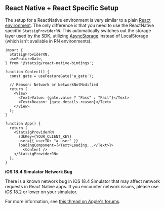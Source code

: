 
## React Native + React Specific Setup

The setup for a ReactNative environment is very similar to a plain [React environment](/client/javascript-sdk/react). 
The only difference is that you need to use the ReactNative specific `StatsigProviderRN`. 
This automatically switches out the storage layer used by the SDK, utilizing [AsyncStorage](https://github.com/react-native-async-storage) instead of LocalStorage (which isn't available in RN environments).


```tsx
import {
  StatsigProviderRN,
  useFeatureGate,
} from '@statsig/react-native-bindings';

function Content() {
  const gate = useFeatureGate('a_gate');

  // Reason: Network or NetworkNotModified
  return (
    <View>
      <Text>Value: {gate.value ? "Pass" : "Fail"}</Text> 
      <Text>Reason: {gate.details.reason}</Text> 
    </View>
  );
}

function App() {
  return (
    <StatsigProviderRN 
      sdkKey={YOUR_CLIENT_KEY}
      user={{ userID: "a-user" }}
      loadingComponent={<Text>Loading...</Text>}>
        <Content />
    </StatsigProviderRN>
  );
}
```

<Admonition type="caution">
  <p><strong>iOS 18.4 Simulator Network Bug</strong></p>
  <p>There is a known network bug in iOS 18.4 Simulator that may affect network requests in React Native apps. If you encounter network issues, please use iOS 18.2 or lower on your simulator.</p>
  <p>For more information, see <a href="https://developer.apple.com/forums/thread/777999" target="_blank">this thread on Apple's forums</a>.</p>
</Admonition>
